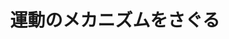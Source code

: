 ﻿---
title: "運動のメカニズムをさぐる"
category: "環境・社会理工学院"
vol: 16
interviewee: "中原 凱文 "
url: ""
tags: []
pdf: "16-3.pdf"
career: ""
preface: "------------"
---
